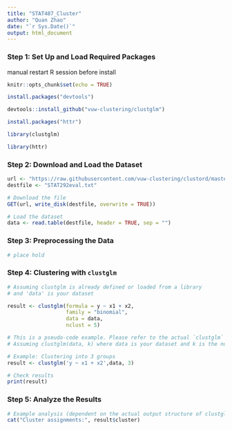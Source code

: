```yaml
---
title: "STAT487_Cluster"
author: "Quan Zhao"
date: "`r Sys.Date()`"
output: html_document
---
```


### **Step 1: Set Up and Load Required Packages**

manual restart R session before install

```r
knitr::opts_chunk$set(echo = TRUE)
```

```r
install.packages("devtools")

```

```r
devtools::install_github("vuw-clustering/clustglm")
```

```r
install.packages("httr")
```

```r
library(clustglm)
```

```r
library(httr)
```

### **Step 2: Download and Load the Dataset**

```r
url <- "https://raw.githubusercontent.com/vuw-clustering/clustord/master/inst/scripts/STAT292eval.txt"
destfile <- "STAT292eval.txt"

# Download the file
GET(url, write_disk(destfile, overwrite = TRUE))

# Load the dataset
data <- read.table(destfile, header = TRUE, sep = "")

```

### **Step 3: Preprocessing the Data**

```r
# place hold
```

### **Step 4: Clustering with `clustglm`**

```r
# Assuming clustglm is already defined or loaded from a library
# and 'data' is your dataset

result <- clustglm(formula = y ~ x1 + x2,
                   family = "binomial",
                   data = data,
                   nclust = 5)

```

```r
# This is a pseudo-code example. Please refer to the actual `clustglm` documentation for accurate function usage
# Assuming clustglm(data, k) where data is your dataset and k is the number of clusters

# Example: Clustering into 3 groups
result <- clustglm('y ~ x1 + x2',data, 3)

# Check results
print(result)

```

### **Step 5: Analyze the Results**

```r
# Example analysis (dependent on the actual output structure of clustglm)
cat("Cluster assignments:", result$cluster)
```
